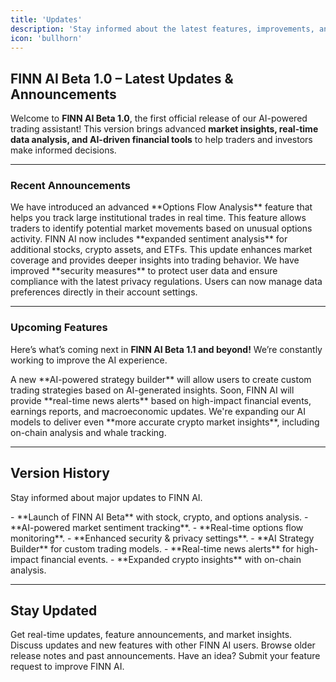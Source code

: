 ```yaml
---
title: 'Updates'
description: 'Stay informed about the latest features, improvements, and updates in FINN AI.'
icon: 'bullhorn'
---
```


## FINN AI Beta 1.0 – Latest Updates & Announcements

Welcome to **FINN AI Beta 1.0**, the first official release of our AI-powered trading assistant! This version brings advanced **market insights, real-time data analysis, and AI-driven financial tools** to help traders and investors make informed decisions.

---

### Recent Announcements

<AccordionGroup>
  <Accordion icon="bolt" title="New Feature: AI-Powered Options Flow Analysis (March 2025)">
    We have introduced an advanced **Options Flow Analysis** feature that helps you track large institutional trades in real time. This feature allows traders to identify potential market movements based on unusual options activity.
  </Accordion>
  <Accordion icon="chart-line" title="Market Sentiment Analysis Now Covers More Assets (February 2025)">
    FINN AI now includes **expanded sentiment analysis** for additional stocks, crypto assets, and ETFs. This update enhances market coverage and provides deeper insights into trading behavior.
  </Accordion>
  <Accordion icon="shield" title="Security Enhancements & Privacy Updates (January 2025)">
    We have improved **security measures** to protect user data and ensure compliance with the latest privacy regulations. Users can now manage data preferences directly in their account settings.
  </Accordion>
</AccordionGroup>

---

### Upcoming Features

Here’s what’s coming next in **FINN AI Beta 1.1 and beyond!** We’re constantly working to improve the AI experience.

<AccordionGroup>
  <Accordion icon="robot" title="AI Strategy Builder (Coming Soon)">
    A new **AI-powered strategy builder** will allow users to create custom trading strategies based on AI-generated insights.
  </Accordion>
  <Accordion icon="bell" title="Real-Time News Alerts (Coming Soon)">
    Soon, FINN AI will provide **real-time news alerts** based on high-impact financial events, earnings reports, and macroeconomic updates.
  </Accordion>
  <Accordion icon="rocket" title="Enhanced Crypto Insights (Coming Soon)">
    We're expanding our AI models to deliver even **more accurate crypto market insights**, including on-chain analysis and whale tracking.
  </Accordion>
</AccordionGroup>

---

## Version History

Stay informed about major updates to FINN AI.

<AccordionGroup>
  <Accordion icon="code-branch" title="Beta 1.0 (March 2025)">
    - **Launch of FINN AI Beta** with stock, crypto, and options analysis.
    - **AI-powered market sentiment tracking**.
    - **Real-time options flow monitoring**.
    - **Enhanced security & privacy settings**.
  </Accordion>
  <Accordion icon="code-branch" title="Beta 1.1 (Coming Soon)">
    - **AI Strategy Builder** for custom trading models.
    - **Real-time news alerts** for high-impact financial events.
    - **Expanded crypto insights** with on-chain analysis.
  </Accordion>
</AccordionGroup>

---

## Stay Updated

<CardGroup>
  <Card title="Follow Us on Twitter" icon="twitter" href="https://twitter.com/finn_ai">
    Get real-time updates, feature announcements, and market insights.
  </Card>
  <Card title="Join the Community" icon="users" href="/docs/community">
    Discuss updates and new features with other FINN AI users.
  </Card>
  <Card title="View Past Updates" icon="clock-rotate-left" href="/docs/updates/archive">
    Browse older release notes and past announcements.
  </Card>
  <Card title="Request a Feature" icon="lightbulb" href="/docs/feedback">
    Have an idea? Submit your feature request to improve FINN AI.
  </Card>
</CardGroup>
